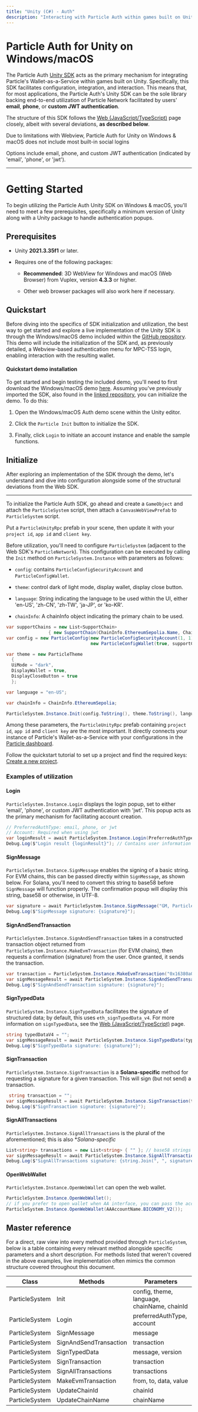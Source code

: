 ```yaml
---
title: "Unity (C#) - Auth"
description: "Interacting with Particle Auth within games built on Unity using C#."
---
```


# Particle Auth for Unity on Windows/macOS

The Particle Auth [Unity SDK](https://github.com/Particle-Network/particle-unity) acts as the primary mechanism for integrating Particle's Wallet-as-a-Service within games built on Unity. Specifically, this SDK facilitates configuration, integration, and interaction. This means that, for most applications, the Particle Auth's Unity SDK can be the sole library backing end-to-end utilization of Particle Network facilitated by users' **email**, **phone**, or **custom JWT authentication**.

The structure of this SDK follows the [Web (JavaScript/TypeScript)](/api-reference/auth/desktop-sdks/web) page closely, albeit with several deviations, **as described below**.

<Warning>
<p>Due to limitations with Webview, Particle Auth for Unity on Windows & macOS does not include most built-in social logins</p>
<p>Options include email, phone, and custom JWT authentication (indicated by 'email', 'phone', or 'jwt').</p>
</Warning>

***

# Getting Started

To begin utilizing the Particle Auth Unity SDK on Windows & macOS, you'll need to meet a few prerequisites, specifically a minimum version of Unity along with a Unity package to handle authentication popups.

## Prerequisites

- Unity **2021.3.35f1** or later.

- Requires one of the following packages: 

  - ​**Recommended**: 3D WebView for Windows and macOS (Web Browser) from Vuplex, version **4.3.3** or higher.

  - Other web browser packages will also work here if necessary.

## Quickstart

Before diving into the specifics of SDK initialization and utilization, the best way to get started and explore a live implementation of the Unity SDK is through the Windows/macOS demo included within the [GitHub repository](https://github.com/Particle-Network/particle-unity). This demo will include the initialization of the SDK and, as previously detailed, a Webview-based authentication menu for MPC-TSS login, enabling interaction with the resulting wallet.

#### Quickstart demo installation

To get started and begin testing the included demo, you'll need to first download the Windows/macOS demo [here](https://github.com/Particle-Network/particle-unity/tree/2e08f144327a25a1f28098defa182155d120f177/Assets/ParticleNetwork/Windows). Assuming you've previously imported the SDK, also found in the [linked repository](https://github.com/Particle-Network/particle-unity), you can initialize the demo. To do this:

1. Open the Windows/macOS Auth demo scene within the Unity editor.

1. Click the `Particle Init` button to initialize the SDK.

1. Finally, click `Login` to initiate an account instance and enable the sample functions.

## Initialize

After exploring an implementation of the SDK through the demo, let's understand and dive into configuration alongside some of the structural deviations from the Web SDK.

***

To initialize the Particle Auth SDK, go ahead and create a `GameObject` and attach the `ParticleSystem` script, then attach a `CanvasWebViewPrefab` to `ParticleSystem` script.

Put a `ParticleUnityRpc` prefab in your scene, then update it with your `project id`, `app id` and `client key`.

Before utilization, you'll need to configure `ParticleSystem` (adjacent to the Web SDK's `ParticleNetwork`). This configuration can be executed by calling the `Init` method on `ParticleSystem.Instance` with parameters as follows:

- `config`: contains `ParticleConfigSecurityAccount` and `ParticleConfigWallet`.

- `theme`: control dark of light mode, display wallet, display close button.

- `language`: String indicating the language to be used within the UI, either 'en-US', 'zh-CN', 'zh-TW', 'ja-JP', or 'ko-KR'.

- `chainInfo`: A chainInfo object indicating the primary chain to be used.

```csharp C#
var supportChains = new List<SupportChain>
                { new SupportChain(ChainInfo.EthereumSepolia.Name, ChainInfo.EthereumSepolia.Id) };
var config = new ParticleConfig(new ParticleConfigSecurityAccount(1, 1),
                                new ParticleConfigWallet(true, supportChains, null));

var theme = new ParticleTheme
  {
  UiMode = "dark",
  DisplayWallet = true,
  DisplayCloseButton = true
  };

var language = "en-US";

var chainInfo = ChainInfo.EthereumSepolia;

ParticleSystem.Instance.Init(config.ToString(), theme.ToString(), language, chainInfo);
```

Among these parameters, the `ParticleUnityRpc` prefab containing `project id`, `app id` and `client key` are the most important. It directly connects your instance of Particle's Wallet-as-a-Service with your configurations in the [Particle dashboard](https://dashboard.particle.network/). 

<Note>Follow the quickstart tutorial to set up a project and find the required keys: [Create a new project](/guides/wallet-as-a-service/waas/web-quickstart#configuring-particle-auth).</Note>

### Examples of utilization

#### Login

`ParticleSystem.Instance.Login` displays the login popup, set to either 'email', 'phone', or custom JWT authentication with 'jwt'. This popup acts as the primary mechanism for facilitating account creation.

```csharp C#
// PreferredAuthType: email, phone, or jwt
// Account: Required when using jwt 
var loginResult = await ParticleSystem.Instance.Login(PreferredAuthType.email, "");
Debug.Log($"Login result {loginResult}"); // Contains user information
```

#### SignMessage

`ParticleSystem.Instance.SignMessage` enables the signing of a basic string. For EVM chains, this can be passed directly within `SignMessage`, as shown below. For Solana, you'll need to convert this string to base58 before `SignMessage` will function properly. The confirmation popup will display this string, base58 or otherwise, in UTF-8.

```csharp C#
var signature = await ParticleSystem.Instance.SignMessage("GM, Particle!");
Debug.Log($"SignMessage signature: {signature}");
```

#### SignAndSendTransaction

`ParticleSystem.Instance.SignAndSendTransaction` takes in a constructed transaction object returned from `ParticleSystem.Instance.MakeEvmTransaction` (for EVM chains), then requests a confirmation (signature) from the user. Once granted, it sends the transaction.

```csharp C#
var transaction = ParticleSystem.Instance.MakeEvmTransaction("0x16380a03f21e5a5e339c15ba8ebe581d194e0db3", "0xA719d8C4C94C1a877289083150f8AB96AD0C6aa1", "0x", "0x123123");
var signMessageResult = await ParticleSystem.Instance.SignAndSendTransaction(transaction);
Debug.Log($"SignAndSendTransaction signature: {signature}");
```

#### SignTypedData

`ParticleSystem.Instance.SignTypedData` facilitates the signature of structured data; by default, this uses `eth_signTypedData_v4`. For more information on `signTypedData`, see the [Web (JavaScript/TypeScript)](/api-reference/auth/desktop-sdks/web) page.

```csharp C#
string typedDataV4 = "";
var signMessageResult = await ParticleSystem.Instance.SignTypedData(typedDataV4, SignTypedDataVersion.Default);
Debug.Log($"SignTypedData signature: {signature}");
```

#### SignTransaction

`ParticleSystem.Instance.SignTransaction` is a **Solana-specific** method for requesting a signature for a given transaction. This will sign (but not send) a transaction.

```csharp C#
 string transaction = "";
var signMessageResult = await ParticleSystem.Instance.SignTransaction(transaction);
Debug.Log($"SignTransaction signature: {signature}");
```

#### SignAllTransactions

`ParticleSystem.Instance.SignAllTransactions` is the plural of the aforementioned; this is also \*_Solana-specific_

```csharp C#
List<string> transactions = new List<string> { "" }; // base58 strings
var signMessageResult = await ParticleSystem.Instance.SignAllTransactions(transactions);
Debug.Log($"SignAllTransactions signature: {string.Join(", ", signatureList)}");
```

#### OpenWebWallet

`ParticleSystem.Instance.OpenWebWallet` can open the web wallet.

```csharp C#
ParticleSystem.Instance.OpenWebWallet();
// if you prefer to open wallet when AA interface, you can pass the account name, such as
ParticleSystem.Instance.OpenWebWallet(AAAccountName.BICONOMY_V2());
```

## Master reference

For a direct, raw view into every method provided through `ParticleSystem`, below is a table containing every relevant method alongside specific parameters and a short description. For methods listed that weren't covered in the above examples, live implementation often mimics the common structure covered throughout this document.

| Class          | Methods                | Parameters                                  |
| -------------- | ---------------------- | ------------------------------------------- |
| ParticleSystem | Init                   | config, theme, language, chainName, chainId |
| ParticleSystem | Login                  | preferredAuthType, account                  |
| ParticleSystem | SignMessage            | message                                     |
| ParticleSystem | SignAndSendTransaction | transaction                                 |
| ParticleSystem | SignTypedData          | message, version                            |
| ParticleSystem | SignTransaction        | transaction                                 |
| ParticleSystem | SignAllTransactions    | transactions                                |
| ParticleSystem | MakeEvmTransaction     | from, to, data, value                       |
| ParticleSystem | UpdateChainId          | chainId                                     |
| ParticleSystem | UpdateChainName        | chainName                                   |

